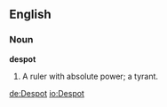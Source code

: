 ==English==
===Noun===
'''despot'''
#A ruler with absolute power; a tyrant.

[[de:Despot]]
[[io:Despot]]